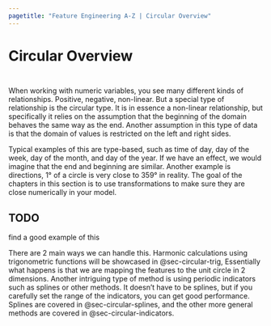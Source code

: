 ```yaml
---
pagetitle: "Feature Engineering A-Z | Circular Overview"
---
```


# Circular Overview {#sec-circular}

::: {style="visibility: hidden; height: 0px;"}
## Circular Overview
:::

When working with numeric variables, you see many different kinds of relationships. Positive, negative, non-linear. But a special type of relationship is the circular type. It is in essence a non-linear relationship, but specifically it relies on the assumption that the beginning of the domain behaves the same way as the end. Another assumption in this type of data is that the domain of values is restricted on the left and right sides.

Typical examples of this are type-based, such as time of day, day of the week, day of the month, and day of the year. If we have an effect, we would imagine that the end and beginning are similar. Another example is directions, 1° of a circle is very close to 359° in reality. The goal of the chapters in this section is to use transformations to make sure they are close numerically in your model.

::: {.callout-caution}
# TODO

find a good example of this
:::

There are 2 main ways we can handle this. Harmonic calculations using trigonometric functions will be showcased in @sec-circular-trig, Essentially what happens is that we are mapping the features to the unit circle in 2 dimensions. Another intriguing type of method is using periodic indicators such as splines or other methods. It doesn't have to be splines, but if you carefully set the range of the indicators, you can get good performance. Splines are covered in @sec-circular-splines, and the other more general methods are covered in @sec-circular-indicators.
